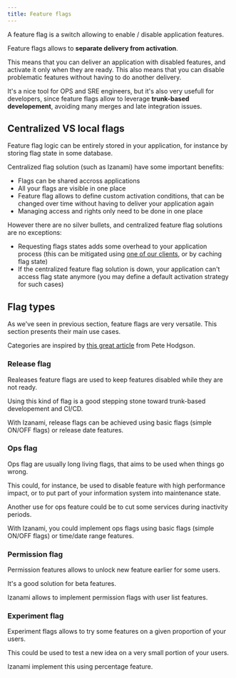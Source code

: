 ```yaml
---
title: Feature flags
---
```


A feature flag is a switch allowing to enable / disable application features.

Feature flags allows to **separate delivery from activation**.

This means that you can deliver an application with disabled features, and activate it only when they are ready.
This also means that you can disable problematic features without having to do another delivery.

It's a nice tool for OPS and SRE engineers, but it's also very usefull for developers, since feature flags allow to leverage **trunk-based developement**, avoiding many merges and late integration issues.

## Centralized VS local flags

Feature flag logic can be entirely stored in your application, for instance by storing flag state in some database.

Centralized flag solution (such as Izanami) have some important benefits:

- Flags can be shared accross applications
- All your flags are visible in one place
- Feature flag allows to define custom activation conditions, that can be changed over time without having to deliver your application again
- Managing access and rights only need to be done in one place

However there are no silver bullets, and centralized feature flag solutions are no exceptions:

- Requesting flags states adds some overhead to your application process (this can be mitigated using [one of our clients](../clients), or by caching flag state)
- If the centralized feature flag solution is down, your application can't access flag state anymore (you may define a default activation strategy for such cases)

## Flag types

As we've seen in previous section, feature flags are very versatile. This section presents their main use cases.

Categories are inspired by <a href="https://martinfowler.com/articles/feature-toggles.html">this great article</a> from Pete Hodgson.

### Release flag

Realeases feature flags are used to keep features disabled while they are not ready.

Using this kind of flag is a good stepping stone toward trunk-based developement and CI/CD.

With Izanami, release flags can be achieved using basic flags (simple ON/OFF flags) or release date features.

### Ops flag

Ops flag are usually long living flags, that aims to be used when things go wrong.

This could, for instance, be used to disable feature with high performance impact, or to put part of your information system into maintenance state.

Another use for ops feature could be to cut some services during inactivity periods.

With Izanami, you could implement ops flags using basic flags (simple ON/OFF flags) or time/date range features.

### Permission flag

Permission features allows to unlock new feature earlier for some users.

It's a good solution for beta features.

Izanami allows to implement permission flags with user list features.

### Experiment flag

Experiment flags allows to try some features on a given proportion of your users.

This could be used to test a new idea on a very small portion of your users.

Izanami implement this using percentage feature.
